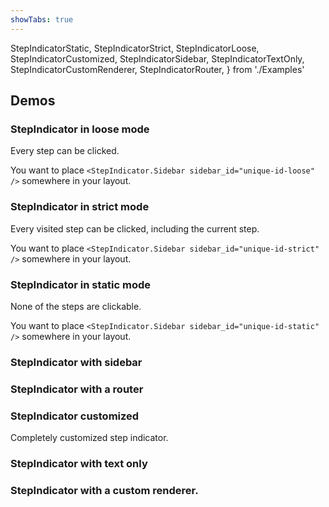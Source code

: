 ```yaml
---
showTabs: true
---
```


  StepIndicatorStatic,
  StepIndicatorStrict,
  StepIndicatorLoose,
  StepIndicatorCustomized,
  StepIndicatorSidebar,
  StepIndicatorTextOnly,
  StepIndicatorCustomRenderer,
  StepIndicatorRouter,
} from './Examples'

## Demos

### StepIndicator in loose mode

Every step can be clicked.

You want to place `<StepIndicator.Sidebar sidebar_id="unique-id-loose" />` somewhere in your layout.

<StepIndicatorLoose />

### StepIndicator in strict mode

Every visited step can be clicked, including the current step.

You want to place `<StepIndicator.Sidebar sidebar_id="unique-id-strict" />` somewhere in your layout.

<StepIndicatorStrict />

### StepIndicator in static mode

None of the steps are clickable.

You want to place `<StepIndicator.Sidebar sidebar_id="unique-id-static" />` somewhere in your layout.

<StepIndicatorStatic />

### StepIndicator with sidebar

<StepIndicatorSidebar />

### StepIndicator with a router

<StepIndicatorRouter />

### StepIndicator customized

Completely customized step indicator.

<StepIndicatorCustomized />

### StepIndicator with text only

<StepIndicatorTextOnly />

### StepIndicator with a custom renderer.

<StepIndicatorCustomRenderer />
